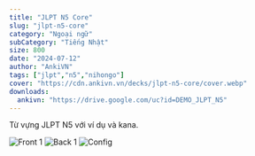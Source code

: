 ```yaml
---
title: "JLPT N5 Core"
slug: "jlpt-n5-core"
category: "Ngoại ngữ"
subCategory: "Tiếng Nhật"
size: 800
date: "2024-07-12"
author: "AnkiVN"
tags: ["jlpt","n5","nihongo"]
cover: "https://cdn.ankivn.vn/decks/jlpt-n5-core/cover.webp"
downloads:
  ankivn: "https://drive.google.com/uc?id=DEMO_JLPT_N5"
---
```


Từ vựng JLPT N5 với ví dụ và kana.

![Front 1](https://cdn.ankivn.vn/decks/jlpt-n5-core/previews/full/front-01.webp)
![Back 1](https://cdn.ankivn.vn/decks/jlpt-n5-core/previews/full/back-01.webp)
![Config](https://cdn.ankivn.vn/decks/jlpt-n5-core/previews/full/config-01.webp)

